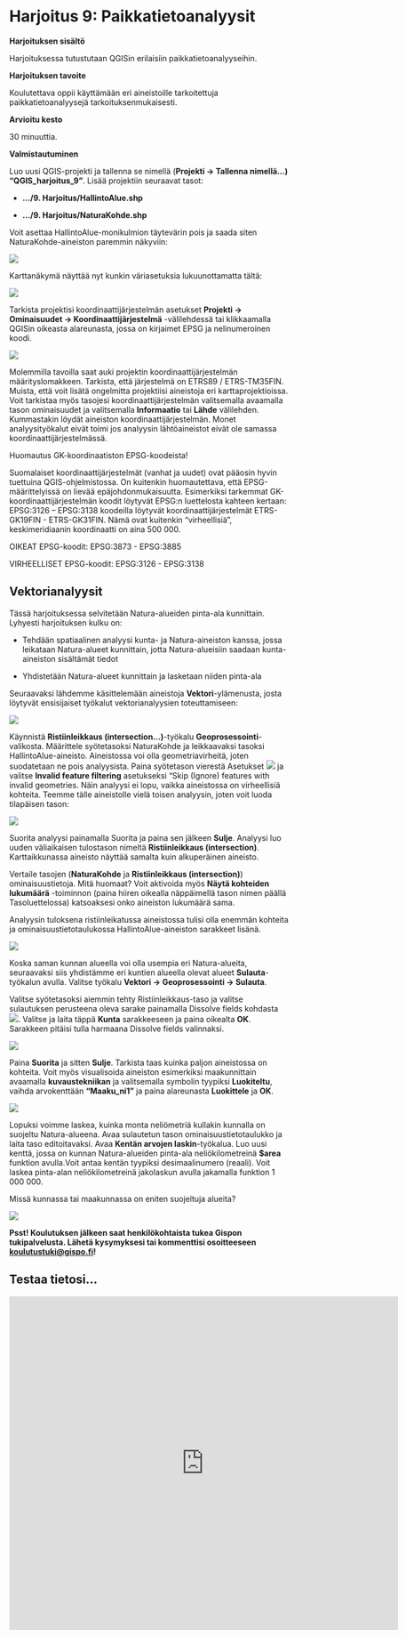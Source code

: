 # Harjoitus 9: Paikkatietoanalyysit

**Harjoituksen sisältö**

Harjoituksessa tutustutaan QGISin erilaisiin paikkatietoanalyyseihin.

**Harjoituksen tavoite**

Koulutettava oppii käyttämään eri aineistoille tarkoitettuja paikkatietoanalyysejä tarkoituksenmukaisesti.

**Arvioitu kesto**

30 minuuttia.

**Valmistautuminen**

Luo uusi QGIS-projekti ja tallenna se nimellä (**Projekti → Tallenna nimellä...) "QGIS_harjoitus_9"**.
Lisää projektiin seuraavat tasot:

-   **.../9. Harjoitus/HallintoAlue.shp**

-   **.../9. Harjoitus/NaturaKohde.shp**

Voit asettaa HallintoAlue-monikulmion täytevärin pois ja saada siten NaturaKohde-aineiston paremmin näkyviin:

![](img/harjoitus_9/image1.gif)

Karttanäkymä näyttää nyt kunkin väriasetuksia lukuunottamatta tältä:

![](img/harjoitus_9/image2.png)

Tarkista projektisi koordinaattijärjestelmän asetukset **Projekti → Ominaisuudet → Koordinaattijärjestelmä** -välilehdessä tai klikkaamalla QGISin oikeasta alareunasta, jossa on kirjaimet EPSG ja nelinumeroinen koodi.

![](img/harjoitus_9/image3.png)

Molemmilla tavoilla saat auki projektin koordinaattijärjestelmän määrityslomakkeen.
Tarkista, että järjestelmä on ETRS89 / ETRS-TM35FIN.
Muista, että voit lisätä ongelmitta projektiisi aineistoja eri karttaprojektioissa.
Voit tarkistaa myös tasojesi koordinaattijärjestelmän valitsemalla avaamalla tason ominaisuudet ja valitsemalla **Informaatio** tai **Lähde** välilehden.
Kummastakin löydät aineiston koordinaattijärjestelmän.
Monet analyysityökalut eivät toimi jos analyysin lähtöaineistot eivät ole samassa koordinaattijärjestelmässä.

::: hint-box
Huomautus GK-koordinaatiston EPSG-koodeista!

Suomalaiset koordinaattijärjestelmät (vanhat ja uudet) ovat pääosin hyvin tuettuina QGIS-ohjelmistossa.
On kuitenkin huomautettava, että EPSG-määrittelyissä on lievää epäjohdonmukaisuutta.
Esimerkiksi tarkemmat GK-koordinaattijärjestelmän koodit löytyvät EPSG:n luettelosta kahteen kertaan: EPSG:3126 -- EPSG:3138 koodeilla löytyvät koordinaattijärjestelmät ETRS-GK19FIN - ETRS-GK31FIN.
Nämä ovat kuitenkin "virheellisiä", keskimeridiaanin koordinaatti on aina 500 000.

OIKEAT EPSG-koodit: EPSG:3873 - EPSG:3885

VIRHEELLISET EPSG-koodit: EPSG:3126 - EPSG:3138
:::

## Vektorianalyysit

Tässä harjoituksessa selvitetään Natura-alueiden pinta-ala kunnittain.
Lyhyesti harjoituksen kulku on:

- Tehdään spatiaalinen analyysi kunta- ja Natura-aineiston kanssa, jossa leikataan Natura-alueet kunnittain, jotta Natura-alueisiin saadaan kunta-aineiston sisältämät tiedot

- Yhdistetään Natura-alueet kunnittain ja lasketaan niiden pinta-ala

Seuraavaksi lähdemme käsittelemään aineistoja **Vektori**-ylämenusta, josta löytyvät ensisijaiset työkalut vektorianalyysien toteuttamiseen:

![](img/harjoitus_9/image4.png)

Käynnistä **Ristiinleikkaus (intersection...)**-työkalu **Geoprosessointi**-valikosta.
Määrittele syötetasoksi NaturaKohde ja leikkaavaksi tasoksi HallintoAlue-aineisto. Aineistossa voi olla geometriavirheitä, joten suodatetaan ne pois analyysista. Paina syötetason vierestä Asetukset ![](img/harjoitus_9/image5.png) ja valitse **Invalid feature filtering** asetukseksi "Skip (Ignore) features with invalid geometries. Näin analyysi ei lopu, vaikka aineistossa on virheellisiä kohteita.
Teemme tälle aineistolle vielä toisen analyysin, joten voit luoda tilapäisen tason:

![](img/harjoitus_9/image6.png)

Suorita analyysi painamalla Suorita ja paina sen jälkeen **Sulje**.
Analyysi luo uuden väliaikaisen tulostason nimeltä **Ristiinleikkaus (intersection)**.
Karttaikkunassa aineisto näyttää samalta kuin alkuperäinen aineisto.

Vertaile tasojen (**NaturaKohde** ja **Ristiinleikkaus (intersection)**) ominaisuustietoja.
Mitä huomaat?
Voit aktivoida myös **Näytä kohteiden lukumäärä** -toiminnon (paina hiiren oikealla näppäimellä tason nimen päällä Tasoluettelossa) katsoaksesi onko aineiston lukumäärä sama.

Analyysin tuloksena ristiinleikatussa aineistossa tulisi olla enemmän kohteita ja ominaisuustietotaulukossa HallintoAlue-aineiston sarakkeet lisänä.

![](img/harjoitus_9/image7.gif)

Koska saman kunnan alueella voi olla usempia eri Natura-alueita, seuraavaksi siis yhdistämme eri kuntien alueella olevat alueet **Sulauta**-työkalun avulla.
Valitse työkalu **Vektori → Geoprosessointi → Sulauta**.

Valitse syötetasoksi aiemmin tehty Ristiinleikkaus-taso ja valitse sulautuksen perusteena oleva sarake painamalla Dissolve fields kohdasta ![](img/harjoitus_9/image8.png).
Valitse ja laita täppä **Kunta** sarakkeeseen ja paina oikealta **OK**.
Sarakkeen pitäisi tulla harmaana Dissolve fields valinnaksi.

![](img/harjoitus_9/image9.png)

Paina **Suorita** ja sitten **Sulje**.
Tarkista taas kuinka paljon aineistossa on kohteita.
Voit myös visualisoida aineiston esimerkiksi maakunnittain avaamalla **kuvaustekniikan** ja valitsemalla symbolin tyypiksi **Luokiteltu**, vaihda arvokenttään **"Maaku_ni1"** ja paina alareunasta **Luokittele** ja **OK**.

![](img/harjoitus_9/image10.png)

Lopuksi voimme laskea, kuinka monta neliömetriä kullakin kunnalla on suojeltu Natura-alueena.
Avaa sulautetun tason ominaisuustietotaulukko ja laita taso editoitavaksi.
Avaa **Kentän arvojen laskin**-työkalua.
Luo uusi kenttä, jossa on kunnan Natura-alueiden pinta-ala neliökilometreinä **$area** funktion avulla.Voit antaa kentän tyypiksi desimaalinumero (reaali).
Voit laskea pinta-alan neliökilometreinä jakolaskun avulla jakamalla funktion 1 000 000.

Missä kunnassa tai maakunnassa on eniten suojeltuja alueita?

![](img/harjoitus_9/image11.png)

::: hint-box
**Psst! Koulutuksen jälkeen saat henkilökohtaista tukea Gispon tukipalvelusta. Lähetä kysymyksesi tai kommenttisi osoitteeseen [koulutustuki\@gispo.fi](mailto:koulutustuki@gispo.fi){.email}!**
:::

## Testaa tietosi...

```{=html}
<iframe src="https://docs.google.com/forms/d/e/1FAIpQLScB0AVUq2cZ02ixGPAOrwcybUqxMS-mOdEsKtA9gi6pyyvrbA/viewform?embedded=true" width="700" height="600" frameborder="0" marginheight="0" marginwidth="0"></iframe>
```
